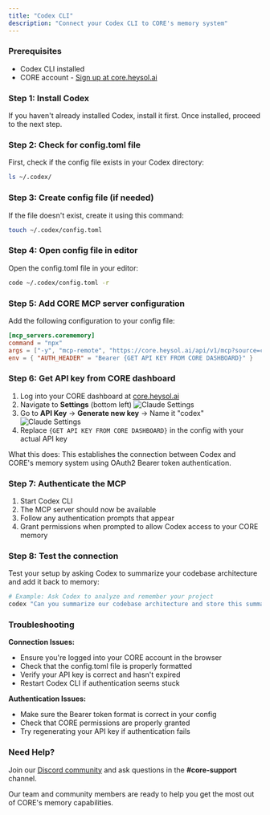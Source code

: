 ```yaml
---
title: "Codex CLI"
description: "Connect your Codex CLI to CORE's memory system"
---
```


### Prerequisites

- Codex CLI installed
- CORE account - [Sign up at core.heysol.ai](https://core.heysol.ai)

### Step 1: Install Codex

If you haven't already installed Codex, install it first. Once installed, proceed to the next step.

### Step 2: Check for config.toml file

First, check if the config file exists in your Codex directory:

```bash
ls ~/.codex/
```

### Step 3: Create config file (if needed)

If the file doesn't exist, create it using this command:

```bash
touch ~/.codex/config.toml
```

### Step 4: Open config file in editor

Open the config.toml file in your editor:

```bash
code ~/.codex/config.toml -r
```

### Step 5: Add CORE MCP server configuration

Add the following configuration to your config file:

```toml
[mcp_servers.corememory]
command = "npx"
args = ["-y", "mcp-remote", "https://core.heysol.ai/api/v1/mcp?source=codex", "--header", "Authorization:${AUTH_HEADER}"]
env = { "AUTH_HEADER" = "Bearer {GET API KEY FROM CORE DASHBOARD}" }
```

### Step 6: Get API key from CORE dashboard

1. Log into your CORE dashboard at [core.heysol.ai](https://core.heysol.ai)
2. Navigate to **Settings** (bottom left)
   ![Claude Settings](/images/core-settings.png)
3. Go to **API Key** → **Generate new key** → Name it "codex"
   ![Claude Settings](/images/create-api-key.png)
4. Replace `{GET API KEY FROM CORE DASHBOARD}` in the config with your actual API key

What this does: This establishes the connection between Codex and CORE's memory system using OAuth2 Bearer token authentication.

### Step 7: Authenticate the MCP

1. Start Codex CLI
2. The MCP server should now be available
3. Follow any authentication prompts that appear
4. Grant permissions when prompted to allow Codex access to your CORE memory

### Step 8: Test the connection

Test your setup by asking Codex to summarize your codebase architecture and add it back to memory:

```bash
# Example: Ask Codex to analyze and remember your project
codex "Can you summarize our codebase architecture and store this summary in CORE memory for future reference?"
```

### Troubleshooting

**Connection Issues:**

- Ensure you're logged into your CORE account in the browser
- Check that the config.toml file is properly formatted
- Verify your API key is correct and hasn't expired
- Restart Codex CLI if authentication seems stuck

**Authentication Issues:**

- Make sure the Bearer token format is correct in your config
- Check that CORE permissions are properly granted
- Try regenerating your API key if authentication fails

### Need Help?

Join our [Discord community](https://discord.gg/YGUZcvDjUa) and ask questions in the **#core-support** channel.

Our team and community members are ready to help you get the most out of CORE's memory capabilities.
